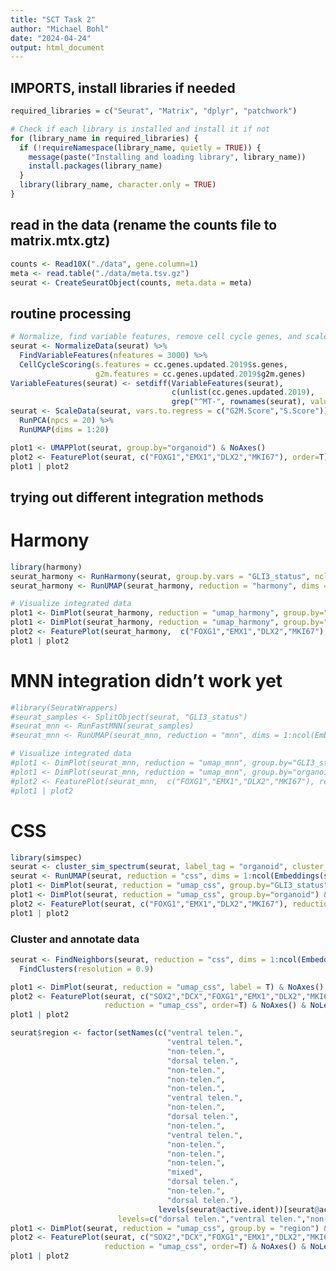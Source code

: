 ```yaml
---
title: "SCT Task 2"
author: "Michael Bohl"
date: "2024-04-24"
output: html_document
---
```


## IMPORTS, install libraries if needed
```r
required_libraries = c("Seurat", "Matrix", "dplyr", "patchwork")

# Check if each library is installed and install it if not
for (library_name in required_libraries) {
  if (!requireNamespace(library_name, quietly = TRUE)) {
    message(paste("Installing and loading library", library_name))
    install.packages(library_name)
  }
  library(library_name, character.only = TRUE)
}
```

## read in the data (rename the counts file to matrix.mtx.gtz)
```r
counts <- Read10X("./data", gene.column=1)
meta <- read.table("./data/meta.tsv.gz")
seurat <- CreateSeuratObject(counts, meta.data = meta)
```

## routine processing
```r
# Normalize, find variable features, remove cell cycle genes, and scale data
seurat <- NormalizeData(seurat) %>%
  FindVariableFeatures(nfeatures = 3000) %>%
  CellCycleScoring(s.features = cc.genes.updated.2019$s.genes,
                   g2m.features = cc.genes.updated.2019$g2m.genes)
VariableFeatures(seurat) <- setdiff(VariableFeatures(seurat),
                                    c(unlist(cc.genes.updated.2019),
                                    grep("^MT-", rownames(seurat), value=T)))
seurat <- ScaleData(seurat, vars.to.regress = c("G2M.Score","S.Score")) %>%
  RunPCA(npcs = 20) %>%
  RunUMAP(dims = 1:20)

plot1 <- UMAPPlot(seurat, group.by="organoid") & NoAxes()
plot2 <- FeaturePlot(seurat, c("FOXG1","EMX1","DLX2","MKI67"), order=T) & NoAxes() & NoLegend()
plot1 | plot2
```  

## trying out different integration methods

# Harmony
```r
library(harmony)
seurat_harmony <- RunHarmony(seurat, group.by.vars = "GLI3_status", nclust = 20)
seurat_harmony <- RunUMAP(seurat_harmony, reduction = "harmony", dims = 1:ncol(Embeddings(seurat_harmony,"harmony")), reduction.name = "umap_harmony", reduction.key = "UMAPHARM_")

# Visualize integrated data
plot1 <- DimPlot(seurat_harmony, reduction = "umap_harmony", group.by="GLI3_status") & NoAxes()
plot1 <- DimPlot(seurat_harmony, reduction = "umap_harmony", group.by="organoid") & NoAxes()
plot2 <- FeaturePlot(seurat_harmony,  c("FOXG1","EMX1","DLX2","MKI67"), reduction = "umap_harmony", order = T) & NoAxes() & NoLegend()
plot1 | plot2
```

# MNN integration didn't work yet
```r
#library(SeuratWrappers)
#seurat_samples <- SplitObject(seurat, "GLI3_status")
#seurat_mnn <- RunFastMNN(seurat_samples)
#seurat_mnn <- RunUMAP(seurat_mnn, reduction = "mnn", dims = 1:ncol(Embeddings(seurat,"mnn")), reduction.name = "umap_mnn", reduction.key = "UMAPMNN_")

# Visualize integrated data
#plot1 <- DimPlot(seurat_mnn, reduction = "umap_mnn", group.by="GLI3_status") & NoAxes()
#plot1 <- DimPlot(seurat_mnn, reduction = "umap_mnn", group.by="organoid") & NoAxes()
#plot2 <- FeaturePlot(seurat_mnn,  c("FOXG1","EMX1","DLX2","MKI67"), reduction = "umap_mnn", order = T) & NoAxes() & NoLegend()
#plot1 | plot2
```




# CSS
```r
library(simspec)
seurat <- cluster_sim_spectrum(seurat, label_tag = "organoid", cluster_resolution = 1)
seurat <- RunUMAP(seurat, reduction = "css", dims = 1:ncol(Embeddings(seurat,"css")), reduction.name = "umap_css", reduction.key = "UMAPCSS_")
plot1 <- DimPlot(seurat, reduction = "umap_css", group.by="GLI3_status") & NoAxes()
plot1 <- DimPlot(seurat, reduction = "umap_css", group.by="organoid") & NoAxes()
plot2 <- FeaturePlot(seurat, c("FOXG1","EMX1","DLX2","MKI67"), reduction = "umap_css", order=T) & NoAxes() & NoLegend()
plot1 | plot2

```
### Cluster and annotate data
```r
seurat <- FindNeighbors(seurat, reduction = "css", dims = 1:ncol(Embeddings(seurat,"css"))) %>%
  FindClusters(resolution = 0.9)

plot1 <- DimPlot(seurat, reduction = "umap_css", label = T) & NoAxes()
plot2 <- FeaturePlot(seurat, c("SOX2","DCX","FOXG1","EMX1","DLX2","MKI67","OTX2","HOXB2","TTR"),
                     reduction = "umap_css", order=T) & NoAxes() & NoLegend()
plot1 | plot2

seurat$region <- factor(setNames(c("ventral telen.",
                                   "ventral telen.",
                                   "non-telen.",
                                   "dorsal telen.",
                                   "non-telen.",
                                   "non-telen.",
                                   "non-telen.",
                                   "ventral telen.",
                                   "non-telen.",
                                   "dorsal telen.",
                                   "non-telen.",
                                   "ventral telen.",
                                   "non-telen.",
                                   "non-telen.",
                                   "non-telen.",
                                   "mixed",
                                   "dorsal telen.",
                                   "non-telen.",
                                   "dorsal telen."),
                                 levels(seurat@active.ident))[seurat@active.ident],
                        levels=c("dorsal telen.","ventral telen.","non-telen.","mixed"))
plot1 <- DimPlot(seurat, reduction = "umap_css", group.by = "region") & NoAxes()
plot2 <- FeaturePlot(seurat, c("SOX2","DCX","FOXG1","EMX1","DLX2","MKI67","OTX2","HOXB2","TTR"),
                     reduction = "umap_css", order=T) & NoAxes() & NoLegend()
plot1 | plot2

```



